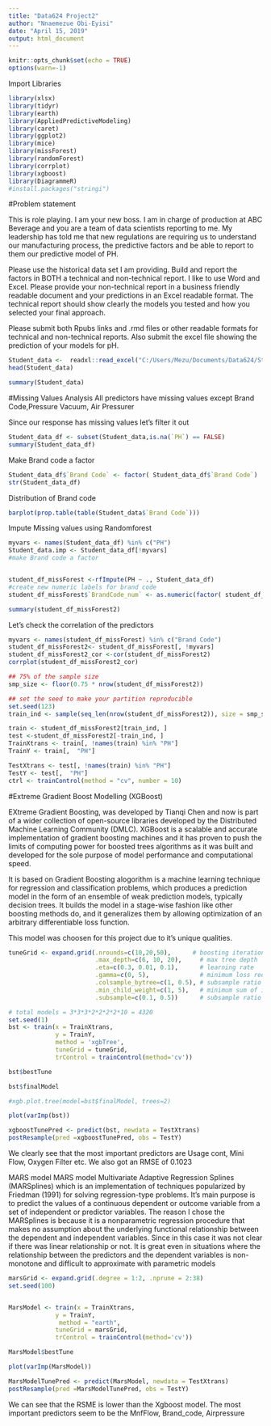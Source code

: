 ---
title: "Data624 Project2"
author: "Nnaemezue Obi-Eyisi"
date: "April 15, 2019"
output: html_document
---

```{r setup, include=FALSE}
knitr::opts_chunk$set(echo = TRUE)
options(warn=-1)
```


Import Libraries
```{r}
library(xlsx)
library(tidyr)
library(earth)
library(AppliedPredictiveModeling)
library(caret)
library(ggplot2)
library(mice)
library(missForest)
library(randomForest)
library(corrplot)
library(xgboost)
library(DiagrammeR)
#install.packages("stringi")
```


#Problem statement

This is role playing.  I am your new boss.  I am in charge of production at ABC Beverage and you are a team of data scientists reporting to me.  My leadership has told me that new regulations are requiring us to understand our manufacturing process, the predictive factors and be able to report to them our predictive model of PH.

Please use the historical data set I am providing.  Build and report the factors in BOTH a technical and non-technical report.  I like to use Word and Excel.  Please provide your non-technical report in a  business friendly readable document and your predictions in an Excel readable format.   The technical report should show clearly the models you tested and how you selected your final approach.

Please submit both Rpubs links and .rmd files or other readable formats for technical and non-technical reports.  Also submit the excel file showing the prediction of your models for pH.

```{r}

Student_data <-  readxl::read_excel("C:/Users/Mezu/Documents/Data624/StudentData.xlsx")
head(Student_data)

summary(Student_data)

```

#Missing Values Analysis
All predictors have missing values except  Brand Code,Pressure Vacuum, Air Pressurer

Since our response has missing values let's filter it out
```{r}
Student_data_df <- subset(Student_data,is.na(`PH`) == FALSE)
summary(Student_data_df)
```

Make Brand code a factor
```{r}
Student_data_df$`Brand Code` <- factor( Student_data_df$`Brand Code`)
str(Student_data_df)

```


Distribution of Brand code
```{r}
barplot(prop.table(table(Student_data$`Brand Code`)))

```
Impute Missing values using Randomforest
```{r}

myvars <- names(Student_data_df) %in% c("PH")
Student_data.imp <- Student_data_df[!myvars]
#make Brand code a factor


student_df_missForest <-rfImpute(PH ~ ., Student_data_df)
#create new numeric labels for brand code
student_df_missForest$`BrandCode_num` <- as.numeric(factor( student_df_missForest$`Brand Code`))

summary(student_df_missForest2)

```

Let's check the correlation of the predictors
```{r}
myvars <- names(student_df_missForest) %in% c("Brand Code")
student_df_missForest2<- student_df_missForest[, !myvars]
student_df_missForest2_cor <-cor(student_df_missForest2)
corrplot(student_df_missForest2_cor)
```
```{r}
## 75% of the sample size
smp_size <- floor(0.75 * nrow(student_df_missForest2))

## set the seed to make your partition reproducible
set.seed(123)
train_ind <- sample(seq_len(nrow(student_df_missForest2)), size = smp_size)

train <- student_df_missForest2[train_ind, ]
test <-student_df_missForest2[-train_ind, ]
TrainXtrans <- train[, !names(train) %in% "PH"]
TrainY <- train[,  "PH"]

TestXtrans <- test[, !names(train) %in% "PH"]
TestY <- test[,  "PH"]
ctrl <- trainControl(method = "cv", number = 10)
```

#Extreme Gradient Boost Modelling (XGBoost)


EXtreme Gradient Boosting, was developed by Tianqi Chen and now is part of a wider collection of open-source libraries developed by the Distributed Machine Learning Community (DMLC). XGBoost is a scalable and accurate
implementation of gradient boosting machines and it has proven to push the limits of computing
power for boosted trees algorithms as it was built and developed for the sole purpose of model
performance and computational speed. 

It is based on Gradient Boosting alogorithm is a machine learning technique for regression and classification problems, which produces a prediction model in the form of an ensemble of weak prediction models, typically decision trees. It builds the model in a stage-wise fashion like other boosting methods do, and it generalizes them by allowing optimization of an arbitrary differentiable loss function.

This model was choosen for this project due to it's unique qualities.
```{r}
tuneGrid <- expand.grid(.nrounds=c(10,20,50),      # boosting iterations (trees)
                        .max_depth=c(6, 10, 20),     # max tree depth
                        .eta=c(0.3, 0.01, 0.1),      # learning rate
                        .gamma=c(0, 5),              # minimum loss reduction
                        .colsample_bytree=c(1, 0.5), # subsample ratio of columns
                        .min_child_weight=c(1, 5),   # minimum sum of instance weight
                        .subsample=c(0.1, 0.5))      # subsample ratio of rows

# total models = 3*3*3*2*2*2*2*10 = 4320
set.seed(1)
bst <- train(x = TrainXtrans,
             y = TrainY,
             method = 'xgbTree',
             tuneGrid = tuneGrid,
             trControl = trainControl(method='cv'))
```
```{r}
bst$bestTune
```

```{r}
bst$finalModel
```

```{r}
#xgb.plot.tree(model=bst$finalModel, trees=2)
```

```{r}
plot(varImp(bst))
```
```{r}
xgboostTunePred <- predict(bst, newdata = TestXtrans)
postResample(pred =xgboostTunePred, obs = TestY) 
```
We clearly see that the most important predictors are Usage cont, Mini Flow, Oxygen Filter etc. We also got an RMSE of 0.1023


MARS model
MARS model Multivariate Adaptive Regression Splines (MARSplines) which is an implementation of techniques popularized by Friedman (1991) for solving regression-type problems. It's main purpose is to predict the values of a continuous dependent or outcome variable from a set of independent or predictor variables. The reason I chose the MARSplines is because it is a nonparametric regression procedure that makes no assumption about the underlying functional relationship between the dependent and independent variables. Since in this case it was not clear if there was linear relationship or not. It is great even in situations where the relationship between the predictors and the dependent variables is non-monotone and difficult to approximate with parametric models

```{r}
marsGrid <- expand.grid(.degree = 1:2, .nprune = 2:38) 
set.seed(100)


MarsModel <- train(x = TrainXtrans,
             y = TrainY,
              method = "earth",
             tuneGrid = marsGrid,
             trControl = trainControl(method='cv'))
```

```{r}
MarsModel$bestTune

plot(varImp(MarsModel))
```
```{r}
MarsModelTunePred <- predict(MarsModel, newdata = TestXtrans)
postResample(pred =MarsModelTunePred, obs = TestY) 
```

We can see that the RSME is lower than the Xgboost model.
The most important predictors seem to be the MnfFlow, Brand_code, Airpressure